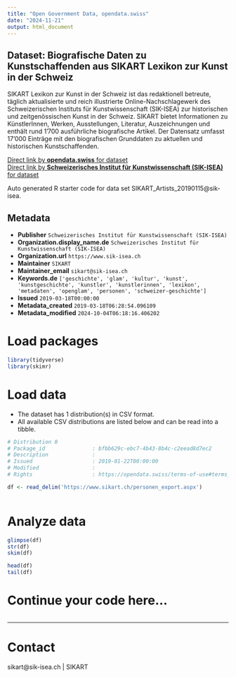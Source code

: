 ```yaml
---
title: "Open Government Data, opendata.swiss"
date: "2024-11-21"
output: html_document
---
```


## Dataset: Biografische Daten zu Kunstschaffenden aus SIKART Lexikon zur Kunst in der Schweiz

SIKART Lexikon zur Kunst in der Schweiz ist das redaktionell betreute, täglich aktualisierte und reich illustrierte Online-Nachschlagewerk des Schweizerischen Instituts für Kunstwissenschaft (SIK-ISEA) zur historischen und zeitgenössischen Kunst in der Schweiz. SIKART bietet Informationen zu KünstlerInnen, Werken, Ausstellungen, Literatur, Auszeichnungen und enthält rund 1'700 ausführliche biografische Artikel. Der Datensatz umfasst 17'000 Einträge mit den biografischen Grunddaten zu aktuellen und historischen Kunstschaffenden.

[Direct link by **opendata.swiss** for dataset](https://opendata.swiss/de/dataset/kuenstlernamen-aus-sikart-lexikon-zur-kunst-in-der-schweiz)<br>
[Direct link by **Schweizerisches Institut für Kunstwissenschaft (SIK-ISEA)** for dataset](http://www.sikart.ch)

Auto generated R starter code for data set SIKART_Artists_20190115@sik-isea.

## Metadata

- **Publisher** `Schweizerisches Institut für Kunstwissenschaft (SIK-ISEA)`
- **Organization.display_name.de** `Schweizerisches Institut für Kunstwissenschaft (SIK-ISEA)`
- **Organization.url** `https://www.sik-isea.ch`
- **Maintainer** `SIKART`
- **Maintainer_email** `sikart@sik-isea.ch`
- **Keywords.de** `['geschichte', 'glam', 'kultur', 'kunst', 'kunstgeschichte', 'kunstler', 'kunstlerinnen', 'lexikon', 'metadaten', 'openglam', 'personen', 'schweizer-geschichte']`
- **Issued** `2019-03-18T00:00:00`
- **Metadata_created** `2019-03-18T06:28:54.096109`
- **Metadata_modified** `2024-10-04T06:18:16.406202`


# Load packages

```r

library(tidyverse)
library(skimr)

```

# Load data

-   The dataset has 1 distribution(s) in CSV format.
-   All available CSV distributions are listed below and can be read into a tibble.

```r

# Distribution 0
# Package_id               : bfbb629c-ebc7-4b43-8b4c-c2eead8d7ec2
# Description              : 
# Issued                   : 2019-01-22T00:00:00
# Modified                 : 
# Rights                   : https://opendata.swiss/terms-of-use#terms_by

df <- read_delim('https://www.sikart.ch/personen_export.aspx')



```

# Analyze data

```r

glimpse(df)
str(df)
skim(df)

head(df)
tail(df)

```

# Continue your code here...

```r

```

------------------------------------------------------------------------

# Contact

sikart@sik-isea.ch | SIKART
